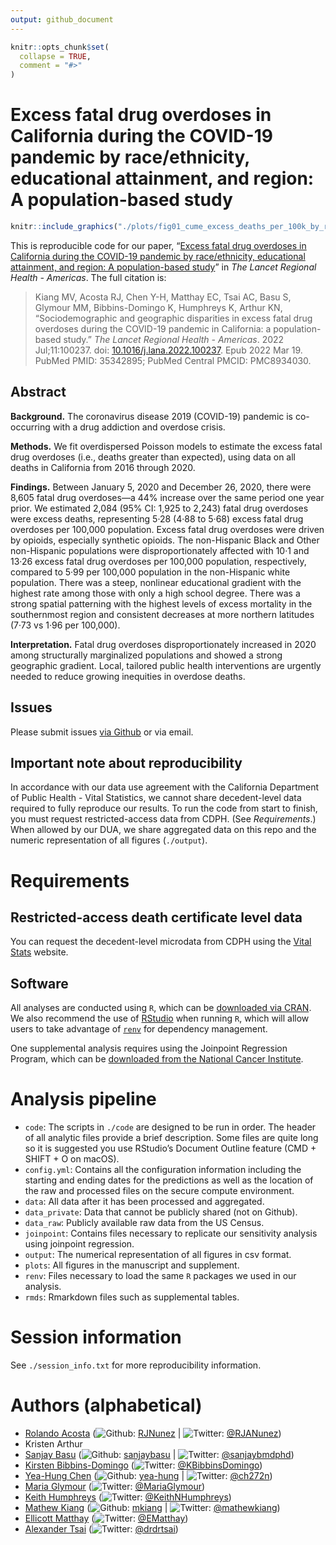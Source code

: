 ```yaml
---
output: github_document
---
```


```r
knitr::opts_chunk$set(
  collapse = TRUE,
  comment = "#>"
)
```

<!-- README.md is generated from README.Rmd. Please edit that file -->

# Excess fatal drug overdoses in California during the COVID-19 pandemic by race/ethnicity, educational attainment, and region: A population-based study

```r
knitr::include_graphics("./plots/fig01_cume_excess_deaths_per_100k_by_race.jpg")
```

This is reproducible code for our paper, "[Excess fatal drug overdoses in California during the COVID-19 pandemic by race/ethnicity, educational attainment, and region: A population-based study](https://www.thelancet.com/journals/lanam/article/PIIS2667-193X(22)00054-0/fulltext)" in *The Lancet Regional Health - Americas*. The full citation is: 

> Kiang MV, Acosta RJ, Chen Y-H, Matthay EC, Tsai AC, Basu S, Glymour MM, Bibbins-Domingo K, Humphreys K, Arthur KN, "Sociodemographic and geographic disparities in excess fatal drug overdoses during the COVID-19 pandemic in California: a population-based study." *The Lancet Regional Health - Americas*. 2022 Jul;11:100237. doi: [10.1016/j.lana.2022.100237](https://www.thelancet.com/journals/lanam/article/PIIS2667-193X(22)00054-0/fulltext). Epub 2022 Mar 19. PubMed PMID: 35342895; PubMed Central PMCID: PMC8934030.

## Abstract 

**Background.** The coronavirus disease 2019 (COVID-19) pandemic is co-occurring with a drug addiction and overdose crisis. 

**Methods.** We fit overdispersed Poisson models to estimate the excess fatal drug overdoses (i.e., deaths greater than expected), using data on all deaths in California from 2016 through 2020. 

**Findings.** Between January 5, 2020 and December 26, 2020, there were 8,605 fatal drug overdoses—a 44% increase over the same period one year prior. We estimated 2,084 (95% CI: 1,925 to 2,243) fatal drug overdoses were excess deaths, representing 5·28 (4·88 to 5·68) excess fatal drug overdoses per 100,000 population. Excess fatal drug overdoses were driven by opioids, especially synthetic opioids. The non-Hispanic Black and Other non-Hispanic populations were disproportionately affected with 10·1 and 13·26 excess fatal drug overdoses per 100,000 population, respectively, compared to 5·99 per 100,000 population in the non-Hispanic white population. There was a steep, nonlinear educational gradient with the highest rate among those with only a high school degree. There was a strong spatial patterning with the highest levels of excess mortality in the southernmost region and consistent decreases at more northern latitudes (7·73 vs 1·96 per 100,000).

**Interpretation.** Fatal drug overdoses disproportionately increased in 2020 among structurally marginalized populations and showed a strong geographic gradient. Local, tailored public health interventions are urgently needed to reduce growing inequities in overdose deaths.

## Issues

Please submit issues [via
Github](https://github.com/mkiang/excess_drug_overdoses/issues) or via
email.

## Important note about reproducibility

In accordance with our data use agreement with the California Department of Public Health - Vital Statistics, we cannot share decedent-level data required to fully reproduce our results. To run the code from start to finish, you must request restricted-access data from CDPH. (See *Requirements*.) When allowed by our DUA, we share aggregated data on this repo and the numeric representation of all figures (`./output`). 

# Requirements

## Restricted-access death certificate level data

You can request the decedent-level microdata from CDPH using the [Vital Stats](https://www.cdph.ca.gov/Programs/CHSI/Pages/Data-and-Statistics-.aspx) website. 

## Software

All analyses are conducted using `R`, which can be [downloaded via
CRAN](https://cran.r-project.org/). We also recommend the use of
[RStudio](https://www.rstudio.com/products/rstudio/download/) when
running `R`, which will allow users to take advantage of
[`renv`](https://rstudio.github.io/renv/index.html) for dependency
management.

One supplemental analysis requires using the Joinpoint Regression
Program, which can be [downloaded from the National Cancer
Institute](https://surveillance.cancer.gov/joinpoint/).

# Analysis pipeline

- `code`: The scripts in `./code` are designed to be run in order. The header of all analytic files provide a brief description. Some files are quite long so it is suggested you use RStudio's Document Outline feature (CMD + SHIFT + O on macOS). 
- `config.yml`: Contains all the configuration information including the starting and ending dates for the predictions as well as the location of the raw and processed files on the secure compute environment. 
- `data`: All data after it has been processed and aggregated.
- `data_private`: Data that cannot be publicly shared (not on Github).
- `data_raw`: Publicly available raw data from the US Census.
- `joinpoint`: Contains files necessary to replicate our sensitivity analysis using joinpoint regression. 
- `output`: The numerical representation of all figures in csv format.
- `plots`: All figures in the manuscript and supplement.
- `renv`: Files necessary to load the same `R` packages we used in our analysis.
- `rmds`: Rmarkdown files such as supplemental tables. 

# Session information

See `./session_info.txt` for more reproducibility information.

# Authors (alphabetical)

-   [Rolando Acosta](https://rjacosta.netlify.app)
    (![Github](http://i.imgur.com/9I6NRUm.png): [RJNunez](https://github.com/RJNunez) |
    ![Twitter](http://i.imgur.com/wWzX9uB.png): [\@RJANunez](https://twitter.com/RJANunez))
-   Kristen Arthur
-   [Sanjay Basu](https://sites.google.com/stanford.edu/basulab/home?authuser=0)
    (![Github](http://i.imgur.com/9I6NRUm.png): [sanjaybasu](https://github.com/sanjaybasu) |
    ![Twitter](http://i.imgur.com/wWzX9uB.png): [\@sanjaybmdphd](https://twitter.com/sanjaybmdphd))
-   [Kirsten Bibbins-Domingo](https://profiles.ucsf.edu/kirsten.bibbins-domingo)
    (![Twitter](http://i.imgur.com/wWzX9uB.png):
    [\@KBibbinsDomingo](https://twitter.com/KBibbinsDomingo))
-   [Yea-Hung Chen](https://yea-hung.rbind.io)
    (![Github](http://i.imgur.com/9I6NRUm.png):
    [yea-hung](https://github.com/yea-hung) \|
    ![Twitter](http://i.imgur.com/wWzX9uB.png):
    [\@ch272n](https://twitter.com/ch272n))
-   [Maria Glymour](https://profiles.ucsf.edu/maria.glymour)
    (![Twitter](http://i.imgur.com/wWzX9uB.png):
    [\@MariaGlymour](https://twitter.com/MariaGlymour))
-   [Keith Humphreys](https://profiles.stanford.edu/keith-humphreys)
    (![Twitter](http://i.imgur.com/wWzX9uB.png):
    [\@KeithNHumphreys](https://twitter.com/KeithNHumphreys))
-   [Mathew Kiang](https://mathewkiang.com) (![Github](http://i.imgur.com/9I6NRUm.png):
    [mkiang](https://github.com/mkiang) | ![Twitter](http://i.imgur.com/wWzX9uB.png):
    [\@mathewkiang](https://twitter.com/mathewkiang))
-   [Ellicott Matthay](https://profiles.ucsf.edu/ellicott.matthay)
    (![Twitter](http://i.imgur.com/wWzX9uB.png): [\@EMatthay](https://twitter.com/EMatthay))
-   [Alexander Tsai](https://globalhealth.massgeneral.org/people/alexander-tsai-md-phd/)
    (![Twitter](http://i.imgur.com/wWzX9uB.png): [\@drdrtsai](https://twitter.com/drdrtsai))
